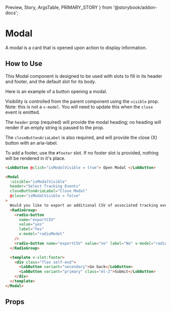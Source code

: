   Preview,
  Story,
  ArgsTable,
  PRIMARY_STORY
} from '@storybook/addon-docs';

# Modal

A modal is a card that is opened upon action to display information.

<Preview>
  <Story id="components-modal--primary" />
</Preview>

## How to Use

This Modal component is designed to be used with slots to fill in its header and footer, and the default slot for its body.

Here is an example of a button opening a modal.

Visibility is controlled from the parent component using the `visible` prop. Note: this is not a `v-model`. You will need to update this when the `close` event is emitted.

The `header` prop (required) will provide the modal heading; no heading will render if an empty string is passed to the prop.

The `closeButtonAriaLabel` is also required, and will provide the close (X) button with an aria-label.

To add a footer, use the `#footer` slot. If no footer slot is provided, nothing will be rendered in it's place.

```html
<LobButton @click="isModalVisible = true"> Open Modal </LobButton>

<Modal
  :visible="isModalVisible"
  header="Select Tracking Events"
  closeButtonAriaLabel="Close Modal"
  @close="isModalVisible = false"
>
  Would you like to export an additional CSV of associated tracking events?
  <RadioGroup>
    <radio-button
      name="exportCSV"
      value="yes"
      label="Yes"
      v-model="radioModel"
    />
    <radio-button name="exportCSV" value="no" label="No" v-model="radioModel" />
  </RadioGroup>

  <template v-slot:footer>
    <div class="flex self-end">
      <LobButton variant="secondary">Go back</LobButton>
      <LobButton variant="primary" class="ml-2">Submit</LobButton>
    </div>
  </template>
</Modal>
```

## Props

<ArgsTable story={PRIMARY_STORY} />
